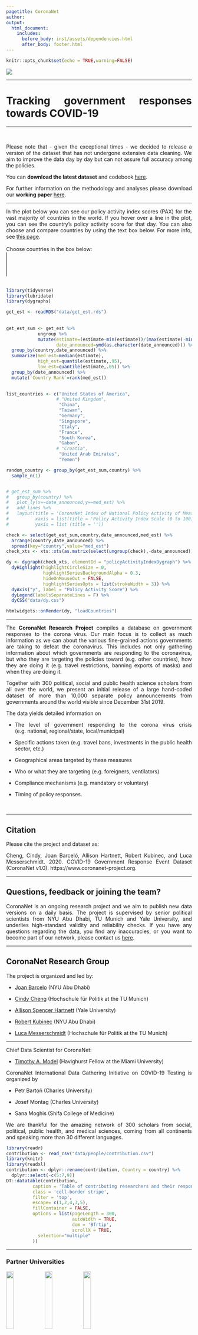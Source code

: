 ```yaml
---
pagetitle: CoronaNet
author: 
output: 
  html_document:
    includes:
      before_body: inst/assets/dependencies.html
      after_body: footer.html
---
```


```r
knitr::opts_chunk$set(echo = TRUE,warning=FALSE)

```

<!-- ```{js logo-js, echo=FALSE} -->

<!-- $(document).ready(function() { -->
<!--   $('#header').parent().prepend('<div id=\"logo\"><img src=\"img/logo_height.png"\" style=\"position:absolute; top:0; right:0; padding:20px; height:280px\"></div>'); -->
<!--   $('#header').css('margin-right', '270px') -->
<!-- }); -->
<!-- ``` -->


\renewcommand{\topfraction}{.85}
\renewcommand{\bottomfraction}{.7}
\renewcommand{\textfraction}{.15}
\renewcommand{\floatpagefraction}{.66}


![](img/logo_wide.png)
<style>
body {
text-align: justify}
</style>

***
# Tracking government responses towards COVID-19 {-}
***

<br>

Please note that - given the exceptional times - we decided to release a version of the dataset that has not undergone extensive data cleaning. We aim to improve the data day by day but can not assure full accuracy among the policies. 

You can **download the latest dataset** and codebook [here](https://coronanet-project.org/download).

For further information on the methodology and analyses please download our **working paper** [here](https://coronanet-project.org/working_papers).

***

In the plot below you can see our policy activity index scores (PAX) for the vast majority of countries in the world. If you hover over a line in the plot, you can see the country’s policy activity score for that day. You can also choose and compare countries by using the text box below. For more info, see [this page](https://coronanet-project.org/visuals.html).
<br>
<br>
<label for="country-search">Choose countries in the box below:</label><br>
<select class="country-search" id="countrySearch" name="country-search" multiple="multiple">
</select>
<br>
<br>
```r
library(tidyverse)
library(lubridate)
library(dygraphs)

get_est <- readRDS("data/get_est.rds")
 
 
get_est_sum <- get_est %>%
            ungroup %>%
            mutate(estimate=(estimate-min(estimate))/(max(estimate)-min(estimate))*100,
                   date_announced=ymd(as.character(date_announced))) %>%
  group_by(country,date_announced) %>%
  summarize(med_est=median(estimate),
            high_est=quantile(estimate,.95),
            low_est=quantile(estimate,.05)) %>%
  group_by(date_announced) %>%
  mutate(`Country Rank`=rank(med_est))
 

list_countries <- c("United States of America",
                   # "United Kingdom",
                    "China",
                    "Taiwan",
                    "Germany",
                    "Singapore",
                    "Italy",
                    "France",
                    "South Korea",
                    "Gabon",
                   # "Croatia",
                    "United Arab Emirates",
                    "Yemen")

random_country <- group_by(get_est_sum,country) %>% 
  sample_n(1)


# get_est_sum %>%
#   group_by(country) %>% 
#   plot_ly(x=~date_announced,y=~med_est) %>% 
#   add_lines %>% 
#   layout(title = 'CoronaNet Index of National Policy Activity of Measures Opposing COVID-19 Pandemic',
#          xaxis = list(title = 'Policy Activity Index Scale (0 to 100)'),
#          yaxis = list (title = ''))

check <- select(get_est_sum,country,date_announced,med_est) %>% 
  arrange(country,date_announced) %>% 
  spread(key="country",value="med_est") 
check_xts <- xts::xts(as.matrix(select(ungroup(check),-date_announced)),check$date_announced)

dy <- dygraph(check_xts, elementId = "policyActivityIndexDygraph") %>% 
  dyHighlight(highlightCircleSize = 0, 
              highlightSeriesBackgroundAlpha = 0.3,
              hideOnMouseOut = FALSE,
              highlightSeriesOpts = list(strokeWidth = 3)) %>% 
  dyAxis("y", label = "Policy Activity Score") %>% 
  dyLegend(labelsSeparateLines = F) %>% 
  dyCSS("data/dy.css")

htmlwidgets::onRender(dy, "loadCountries")
```

*** 

The **CoronaNet Research Project** compiles a database on government responses to the corona virus. Our main focus is to collect as much information as we can about the various fine-grained actions governments are taking to defeat the coronavirus. This includes not only gathering information about which governments are responding to the coronavirus, but who they are targeting the policies toward (e.g. other countries), how they are doing it (e.g. travel restrictions, banning exports of masks) and when they are doing it.

Together with 300 political, social and public health science scholars from all over the world, we present an initial release of a large hand-coded dataset of more than 10,000 separate policy announcements from governments around the world visible since December 31st 2019.

The data yields detailed information on 

* The level of government responding to the corona virus crisis (e.g. national, regional/state, local/municipal) 

* Specific actions taken (e.g. travel bans, investments in the public health sector, etc.)

* Geographical areas targeted by these measures 

* Who or what they are targeting (e.g. foreigners, ventilators)

* Compliance mechanisms (e.g. mandatory or voluntary) 

* Timing of policy responses.

<br>


***

##  Citation {-}

Please cite the project and dataset as:

Cheng, Cindy, Joan Barceló, Allison Hartnett, Robert Kubinec, and Luca Messerschmidt. 2020. COVID-19 Government Response Event Dataset (CoronaNet v1.0). https://www.coronanet-project.org.



***
##  Questions, feedback or joining the team? {-}

CoronaNet is an ongoing research project and we aim to publish new data versions on a daily basis. The project is supervised by senior political scientists from NYU Abu Dhabi, TU Munich and Yale University, and underlies high-standard validity and reliability checks.
If you have any questions regarding the data, you find any inaccuracies, or you want to become part of our network, please contact us [here](https://forms.gle/2Zc5Rrdq9J43b7NR9).



***
## CoronaNet Research Group {-}


The project is organized and led by:

+ [Joan Barcelo](https://sites.google.com/view/joanbarcelo/home?authuser=1) (NYU Abu Dhabi)

+ [Cindy Cheng](http://cindyyawencheng.com/) (Hochschule für Politik at the TU Munich)

+ [Allison Spencer Hartnett](http://www.allisonhartnett.io/) (Yale University)

+ [Robert Kubinec](http://www.robertkubinec.com/#about) (NYU Abu Dhabi)

+ [Luca Messerschmidt ](https://lumesserschmidt.github.io/aboutme/) (Hochschule für Politik at the TU Munich)



***
Chief Data Scientist for CoronaNet:

+ [Timothy A. Model](https://www.timothymodel.com/) (Havighurst Fellow at the Miami University)


CoronaNet International Data Gathering Initiative on COVID-19 Testing is organized by

+ Petr Bartoň (Charles University)

+ Josef Montag (Charles University)

+ Sana Moghis (Shifa College of Medicine)



We are thankful for the amazing network of 300 scholars from social, political, public health, and medical sciences, coming from all continents and speaking more than 30 different languages.


```r
library(readr)
contribution <- read_csv("data/people/contribution.csv")
library(knitr)
library(readxl)
contribution <- dplyr::rename(contribution, Country = country) %>%
  dplyr::select(-c(5:7,9))
DT::datatable(contribution,
          caption = 'Table of contributing researchers and their responsible countries',
          class = 'cell-border stripe', 
          filter = 'top',
          escape= c(1,2,4,3,5),
          fillContainer = FALSE, 
          options = list(pageLength = 300, 
                         autoWidth = TRUE,
                         dom = 'Bfrtip',
                         scrollX = TRUE, 
            selection="multiple"
          ))
```


***
### Partner Universities {-}

<img width="20%" src="img/TUM.jpg"/>
<img width="20%" src="img/TUM.png"/>
<img width="20%" src="img/NYU.png"/>

***
### Partner Institutions {-}
<div style="width:100px; height:75px">
[![Starsift](img/jataware.png)](https://www.jataware.com/)
</div>


![](img/header_wide.png)

